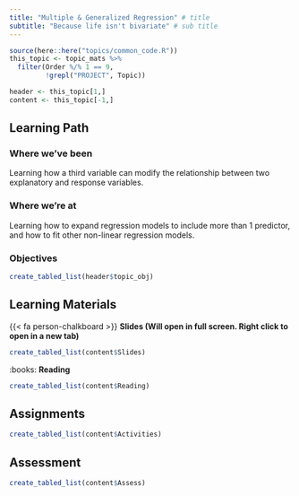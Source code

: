 ```yaml
---
title: "Multiple & Generalized Regression" # title 
subtitle: "Because life isn't bivariate" # sub title
---
```


```r
source(here::here("topics/common_code.R"))
this_topic <- topic_mats %>% 
  filter(Order %/% 1 == 9, 
         !grepl("PROJECT", Topic))

header <- this_topic[1,]
content <- this_topic[-1,]
```

## Learning Path

### Where we've been  
Learning how a third variable can modify the relationship between two explanatory and response variables. 


### Where we're at
Learning how to expand regression models to include more than 1 predictor, and how to fit other non-linear regression models. 



### Objectives

```r
create_tabled_list(header$topic_obj)
```


## Learning Materials


{{< fa person-chalkboard >}}  **Slides (Will open in full screen. Right click to open in a new tab)**

```r
create_tabled_list(content$Slides)
```

:books:  **Reading** 

```r
create_tabled_list(content$Reading)
```


## Assignments

```r
create_tabled_list(content$Activities)
```

## Assessment

```r
create_tabled_list(content$Assess)
```
